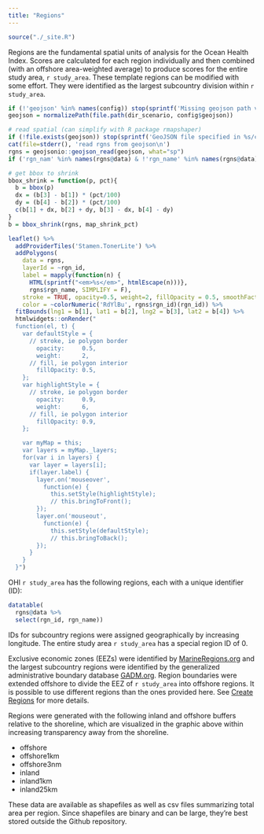 ```yaml
---
title: "Regions"
---
```


```r
source("./_site.R")
```

Regions are the fundamental spatial units of analysis for the Ocean Health Index. Scores are calculated for each region individually and then combined (with an offshore area-weighted average) to produce scores for the entire study area, `r study_area`. These template regions can be modified with some effort. They were identified as the largest subcountry division within `r study_area`.


```r
if (!'geojson' %in% names(config)) stop(sprintf('Missing geojson path variable in %s/conf/config.R', dir_scenario))
geojson = normalizePath(file.path(dir_scenario, config$geojson))

# read spatial (can simplify with R package rmapshaper)
if (!file.exists(geojson)) stop(sprintf('GeoJSON file specified in %s/conf/config.R not found: %s', dir_scenario, geojson))
cat(file=stderr(), 'read rgns from geojson\n')
rgns = geojsonio::geojson_read(geojson, what="sp")
if ('rgn_nam' %in% names(rgns@data) & !'rgn_name' %in% names(rgns@data)) rgns@data = rgns@data %>% mutate(rgn_name = rgn_nam)

# get bbox to shrink
bbox_shrink = function(p, pct){
  b = bbox(p)
  dx = (b[3] - b[1]) * (pct/100)
  dy = (b[4] - b[2]) * (pct/100)
  c(b[1] + dx, b[2] + dy, b[3] - dx, b[4] - dy)
}
b = bbox_shrink(rgns, map_shrink_pct)

leaflet() %>%
  addProviderTiles('Stamen.TonerLite') %>%
  addPolygons(
    data = rgns, 
    layerId = ~rgn_id,
    label = mapply(function(n) {
      HTML(sprintf("<em>%s</em>", htmlEscape(n)))},
      rgns$rgn_name, SIMPLIFY = F),
    stroke = TRUE, opacity=0.5, weight=2, fillOpacity = 0.5, smoothFactor = 0.5,
    color = ~colorNumeric('RdYlBu', rgns$rgn_id)(rgn_id)) %>%
  fitBounds(lng1 = b[1], lat1 = b[2], lng2 = b[3], lat2 = b[4]) %>%
  htmlwidgets::onRender("
  function(el, t) {
    var defaultStyle = {
      // stroke, ie polygon border
        opacity:     0.5,
        weight:      2,
      // fill, ie polygon interior
        fillOpacity: 0.5,
    };
    var highlightStyle = {
      // stroke, ie polygon border
        opacity:     0.9,
        weight:      6,
      // fill, ie polygon interior
        fillOpacity: 0.9,
    };

    var myMap = this;
    var layers = myMap._layers;
    for(var i in layers) {
      var layer = layers[i];
      if(layer.label) {
        layer.on('mouseover',
          function(e) {
            this.setStyle(highlightStyle);
            // this.bringToFront();
        });
        layer.on('mouseout',
          function(e) {
            this.setStyle(defaultStyle);
            // this.bringToBack();
        });
      }
    }
  }")
```


OHI `r study_area` has the following regions, each with a unique identifier (ID):

```r
datatable(
  rgns@data %>%
  select(rgn_id, rgn_name))
```


IDs for subcountry regions were assigned geographically by increasing longitude. The entire study area `r study_area` has a special region ID of 0.

Exclusive economic zones (EEZs) were identified by [MarineRegions.org](http://www.marineregions.org) and the largest subcountry regions were identified by the generalized administrative boundary database [GADM.org](http://www.gadm.org). Region boundaries were extended offshore to divide the EEZ of `r study_area` into offshore regions. It is possible to use different regions than the ones provided here. See [Create Regions](http://ohi-science.org/pages/create_regions.html) for more details.

Regions were generated with the following inland and offshore buffers relative to the shoreline, which are visualized in the graphic above within increasing transparency away from the shoreline.

- offshore
- offshore1km
- offshore3nm
- inland
- inland1km
- inland25km

These data are available as shapefiles as well as csv files summarizing total area per region. Since shapefiles are binary and can be large, they're best stored outside the Github repository.
